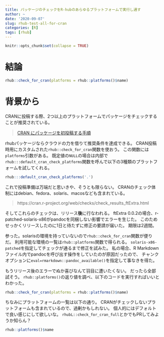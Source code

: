 ```yaml
---
title: パッケージのチェックをR-hubのあらゆるプラットフォームで実行し通す
author: ~
date: '2020-09-07'
slug: rhub-test-all-for-cran
categories: [R]
tags: [rhub]
---
```


```r
knitr::opts_chunk$set(collapse = TRUE)
```


# 結論

```r
rhub::check_for_cran(platforms = rhub::platforms()$name)
```

# 背景から

CRANに投稿する際、2つ以上のプラットフォームでパッケージをチェックすることが推奨されている。

> [CRAN にパッケージを初投稿する手順](https://blog.atusy.net/2019/06/28/cran-submission/)

rhubパッケージならクラウドの力を借りて推奨条件を達成できる。
CRAN投稿時用にカスタムされた`rhub::check_for_cran`関数を使おう。
この関数には`platforms`引数がある。
既定値の`NULL`の場合は内部で`rhub:::default_cran_check_platforms`関数を呼んで以下の3種類のプラットフォームを試してくれる。

```r
rhub:::default_cran_check_platforms('.')
```

これで投稿準備は万端だと思いきや、そうとも限らない。
CRANのチェック体制にはdebian、fedora、solaris、macosなども含まれている。

> https://cran.r-project.org/web/checks/check_results_ftExtra.html

そしてこれらのチェックは、リリース**後**に行なわれる。
ftExtra 0.0.2の場合、r-patched-solaris-x86がpandocを同梱しない影響でエラーを生じた。
このためせっかくリリースしたのに1日と待たずに修正の要請が届いた。
期限は2週間。

参った。solarisの環境を持っていないので`rhub::check_for_cran`関数が便りだ。
利用可能な環境の一覧は`rhub::platforms`関数で得られる。
`solaris-x86-patched`を指定してチェックが通るまで修正を試みた。
私の場合、R Markdownファイル内でpandocを呼び出す操作をしていたのが原因だったので、
チャンクオプションに`eval=rmarkdown::pandoc_available()`を指定して事なきを得た。

もうリリース後のエラーでぬか喜びなんて羽目に遭いたくない。
だったら全部試そう。
`rhub::platforms()`の返り値を調べ、以下のコードを実行すればいいとわかった。

```r
rhub::check_for_cran(platforms = rhub::platforms()$name)
```

ちなみにプラットフォームの一覧は以下の通り。
CRANがチェックしないプラットフォームも含まれているので、過剰かもしれない。
個人的にはデフォルトで良い感じにして欲しいな。
`rhubL::check_for_cran_full`とかでもPRしてみようか知らん？

```r
rhub::platforms()$name
```
  
  